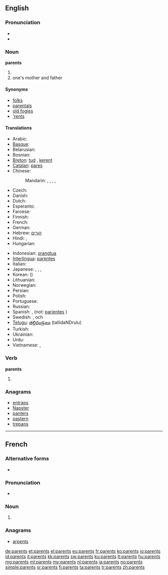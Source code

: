==English==

===Pronunciation===
* {{audio|en-us-parents.ogg|Audio (US)}}
* {{audio|En-uk-parents.ogg|Audio (UK)}}

===Noun===
'''parents'''

# {{plural of|parent}}
# one's mother and father

====Synonyms====
* [[folks]]
* [[parentals]]
* [[old fogies]]
* [['rents]]

====Translations====
{{trans-top|one's mother and father}}
* Arabic: {{t|ar|والدين|m|p|tr=waalidayn|sc=Arab}} {{qualifier|dual}}
* [[Basque]]: {{t|eu|guraso}}
* Belarusian: {{t|be|бацькі|m|p|tr=bac'kí|sc=Cyrl}}
* Bosnian: {{t|bs|roditelji|p}}
* [[Breton]]: [[tud]] {{p}}, [[kerent]] {{p}}
* [[Catalan]]: [[pares]] {{m|p}}
* Chinese:
*: Mandarin: {{t-|cmn|父母|tr=fùmǔ|sc=Hani}}, {{t|zh|爸媽|sc=Hani}}, {{t|zh|爸妈|tr=bàmā|sc=Hani}}, {{t|zh|雙親|sc=Hani}}, {{t|zh|双亲|tr=shuāngqīn|sc=Hani}}
* Czech: {{t|cs|rodiče|p}}
* Danish: {{t|da|forældre|c|p}}
* Dutch: {{t+|nl|ouders|m|p}}
* Esperanto: {{t-|eo|gepatroj|p|xs=Esperanto}}
* Faroese: {{t-|fo|foreldur|n|p|xs=Faroese}}
* Finnish: {{t+|fi|vanhemmat|p}}
* French: {{t|fr|parents|m|p}}
* German: {{t+|de|Eltern|m|p}}
* Hebrew: [[הורים]] {{m|p}}
* Hindi: {{t|hi|माता-पिता|p|tr=mātā-pitā|sc=Deva}}, {{t|hi|मां-बाप|p|tr=mā̃-bāp|sc=Deva}}
* Hungarian: {{t+|hu|szülők|p}}
{{trans-mid}}
* Indonesian: [[orangtua]]
* [[Interlingua]]: [[parentes]]
* Italian: {{t+|it|genitori|m|p}}
* Japanese: {{t|ja|両親|tr=りょうしん, ryōshin|sc=Jpan}}, {{t+|ja|親|tr=おや, oya}}, {{t|ja|親元|tr=おやもと, oyamoto}}, {{t|ja|父母|tr=ふぼ, fubo, ちちはは, chichihaha|sc=Jpan}}
* Korean: {{t|ko|부모|tr=bumo|sc=Kore}} ({{t|ko|父母|sc=Kore}})
* Lithuanian: {{t|lt|tėvai|m|p}}
* Norwegian: {{t|no|foreldre|p}}
* Persian: {{t|fa|پدر و مادر|tr=pedar va mâdar|sc=fa-Arab}}
* Polish: {{t-|pl|rodzice|p}}
* Portuguese: {{t+|pt|pais}}
* Russian: {{t|ru|родитель|m|p|tr=rodíteli|alt=родители|sc=Cyrl}}
* Spanish: {{t|es|padres|m|p}}, (not: [[pariente]]s {{m|p}})
* Swedish: {{t+|sv|förälder|alt=föräldrar|p}}, {{t|sv|mor}} och {{t|sv|far}}
* [[Telugu]]: [[తల్లిదండ్రులు]] (tallidaNDrulu)
* Turkish: {{t+|tr|ebeveyn}}
* Ukrainian: {{t|uk|батьки|p|tr=bat'ký|xs=Ukrainian}}
* Urdu: {{t|ur|ماں باپ|p|tr=mā̃ bāp|sc=ur-Arab}}
* Vietnamese: {{t|vi|bố mẹ}}, {{t|vi|cha mẹ}}
{{trans-bottom}}

===Verb===
'''parents'''

# {{third-person singular of|parent}}

===Anagrams===
* [[entraps#English|entraps]]
* [[Napster#English|Napster]]
* [[panters#English|panters]]
* [[pastern#English|pastern]]
* [[trepans#English|trepans]]

----

==French==

===Alternative forms===
* {{qualifier|archaic}} {{l|fr|parens}}

===Pronunciation===
* {{audio|Fr-parents.ogg|Audio}}

===Noun===
{{infl|fr|plural|g=m|g2=p}}

# {{plural of|[[parent#French|parent]]|lang=fr}}

===Anagrams===
* [[arpents#French|arpents]]

[[de:parents]]
[[et:parents]]
[[el:parents]]
[[eu:parents]]
[[fr:parents]]
[[ko:parents]]
[[io:parents]]
[[id:parents]]
[[it:parents]]
[[kk:parents]]
[[sw:parents]]
[[ku:parents]]
[[lt:parents]]
[[hu:parents]]
[[mg:parents]]
[[ml:parents]]
[[my:parents]]
[[nl:parents]]
[[ja:parents]]
[[no:parents]]
[[simple:parents]]
[[sr:parents]]
[[fi:parents]]
[[ta:parents]]
[[tr:parents]]
[[zh:parents]]